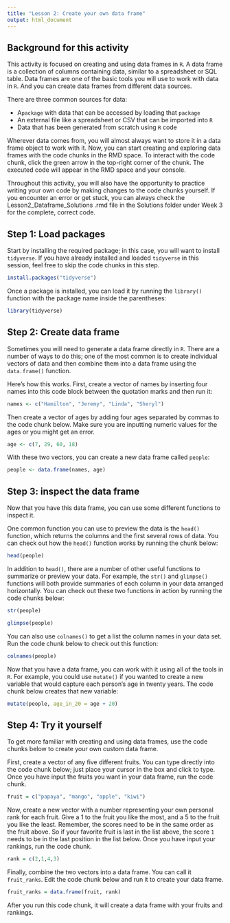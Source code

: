 ---
title: "Lesson 2: Create your own data frame"
output: html_document
---

## Background for this activity
This activity is focused on creating and using data frames in `R`. A data frame is a collection of columns containing data, similar to a spreadsheet or SQL table. Data frames are one of the basic tools you will use to work with data in `R`. And you can create data frames from different data sources.  

There are three common sources for data:

- A`package` with data that can be accessed by loading that `package`
- An external file like a spreadsheet or CSV that can be imported into `R`
- Data that has been generated from scratch using `R` code

Wherever data comes from, you will almost always want to store it in a data frame object to work with it. Now, you can start creating and exploring data frames with the code chunks in the RMD space. To interact with the code chunk, click the green arrow in the top-right corner of the chunk. The executed code will appear in the RMD space and your console.

Throughout this activity, you will also have the opportunity to practice writing your own code by making changes to the code chunks yourself. If you encounter an error or get stuck, you can always check the Lesson2_Dataframe_Solutions .rmd file in the Solutions folder under Week 3 for the complete, correct code.

## Step 1: Load packages

Start by installing the required package; in this case, you will want to install `tidyverse`. If you have already installed and loaded `tidyverse` in this session, feel free to skip the code chunks in this step.

```{r}
install.packages("tidyverse")
```

Once a package is installed, you can load it by running the `library()` function with the package name inside the parentheses:

```{r}
library(tidyverse)
```

## Step 2: Create data frame

Sometimes you will need to generate a data frame directly in `R`. There are a number of ways to do this; one of the most common is to create individual vectors of data and then combine them into a data frame using the `data.frame()` function.

Here's how this works. First, create a vector of names by inserting four names into this code block between the quotation marks and then run it:

```{r}
names <- c("Hamilton", "Jeremy", "Linda", "Sheryl")
```

Then create a vector of ages by adding four ages separated by commas to the code chunk below. Make sure you are inputting numeric values for the ages or you might get an error. 

```{r}
age <- c(7, 29, 60, 18)
```

With these two vectors, you can create a new data frame called `people`:

```{r}
people <- data.frame(names, age)
```

## Step 3: inspect the data frame

Now that you have this data frame, you can use some different functions to inspect it.

One common function you can use to preview the data is the `head()` function, which returns the columns and the first several rows of data. You can check out how the `head()` function works by running the chunk below:

```{r}
head(people)
```

In addition to `head()`, there are a number of other useful functions to summarize or preview your data. For example, the `str()` and `glimpse()` functions will both provide summaries of each column in your data arranged horizontally. You can check out these two functions in action by running the code chunks below:

```{r}
str(people)
```

```{r}
glimpse(people)
```

You can also use `colnames()` to get a list the column names in your data set. Run the code chunk below to check out this function:

```{r}
colnames(people)
```

Now that you have a data frame, you can work with it using all of the tools in `R`. For example, you could use `mutate()` if you wanted to create a new variable that would capture each person's age in twenty years. The code chunk below creates that new variable:

```{r}
mutate(people, age_in_20 = age + 20)
```


## Step 4: Try it yourself

To get more familiar with creating and using data frames, use the code chunks below to create your own custom data frame. 

First, create a vector of any five different fruits. You can type directly into the code chunk below; just place your cursor in the box and click to type. Once you have input the fruits you want in your data frame, run the code chunk.

```{r}
fruit = c("papaya", "mango", "apple", "kiwi")
```

Now, create a new vector with a number representing your own personal rank for each fruit. Give a 1 to the fruit you like the most, and a 5 to the fruit you like the least. Remember, the scores need to be in the same order as the fruit above. So if your favorite fruit is last in the list above, the score `1` needs to be in the last position in the list below. Once you have input your rankings, run the code chunk.

```{r}
rank = c(2,1,4,3)
```

Finally, combine the two vectors into a data frame. You can call it `fruit_ranks`. Edit the code chunk below and run it to create your data frame.

```{r}
fruit_ranks = data.frame(fruit, rank)
```

After you run this code chunk, it will create a data frame with your fruits and rankings.  

